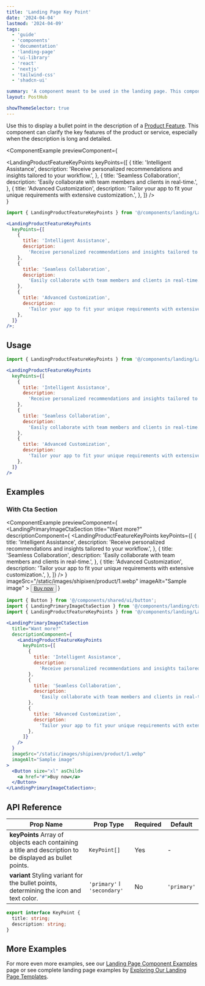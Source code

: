 ```yaml
---
title: 'Landing Page Key Point'
date: '2024-04-04'
lastmod: '2024-04-09'
tags:
  - 'guide'
  - 'components'
  - 'documentation'
  - 'landing-page'
  - 'ui-library'
  - 'react'
  - 'nextjs'
  - 'tailwind-css'
  - 'shadcn-ui'

summary: 'A component meant to be used in the landing page. This component displays bullet points (key features) in the description of LandingProductFeature.'
layout: PostHub

showThemeSelector: true
---
```


Use this to display a bullet point in the description of a [Product Feature](/boilerplate-documentation/landing-page-components/product-feature). This component can clarify the key features of the product or service, especially when the description is long and detailed.

<ComponentExample
  previewComponent={
    <div className="p-6">
      <LandingProductFeatureKeyPoints
        keyPoints={[
          {
            title: 'Intelligent Assistance',
            description:
              'Receive personalized recommendations and insights tailored to your workflow.',
          },
          {
            title: 'Seamless Collaboration',
            description:
              'Easily collaborate with team members and clients in real-time.',
          },
          {
            title: 'Advanced Customization',
            description:
              'Tailor your app to fit your unique requirements with extensive customization.',
          },
        ]}
      />
    </div>
  }
>

```jsx
import { LandingProductFeatureKeyPoints } from '@/components/landing/LandingProductFeatureKeyPoints';

<LandingProductFeatureKeyPoints
  keyPoints={[
    {
      title: 'Intelligent Assistance',
      description:
        'Receive personalized recommendations and insights tailored to your workflow.',
    },
    {
      title: 'Seamless Collaboration',
      description:
        'Easily collaborate with team members and clients in real-time.',
    },
    {
      title: 'Advanced Customization',
      description:
        'Tailor your app to fit your unique requirements with extensive customization.',
    },
  ]}
/>;
```

</ComponentExample>

## Usage

```jsx
import { LandingProductFeatureKeyPoints } from '@/components/landing/LandingProductFeatureKeyPoints';
```

```jsx
<LandingProductFeatureKeyPoints
  keyPoints={[
    {
      title: 'Intelligent Assistance',
      description:
        'Receive personalized recommendations and insights tailored to your workflow.',
    },
    {
      title: 'Seamless Collaboration',
      description:
        'Easily collaborate with team members and clients in real-time.',
    },
    {
      title: 'Advanced Customization',
      description:
        'Tailor your app to fit your unique requirements with extensive customization.',
    },
  ]}
/>
```

## Examples

### With Cta Section

<ComponentExample
  previewComponent={
    <LandingPrimaryImageCtaSection
      title="Want more?"
      descriptionComponent={
        <LandingProductFeatureKeyPoints
          keyPoints={[
            {
              title: 'Intelligent Assistance',
              description:
                'Receive personalized recommendations and insights tailored to your workflow.',
            },
            {
              title: 'Seamless Collaboration',
              description:
                'Easily collaborate with team members and clients in real-time.',
            },
            {
              title: 'Advanced Customization',
              description:
                'Tailor your app to fit your unique requirements with extensive customization.',
            },
          ]}
        />
      }
      imageSrc="/static/images/shipixen/product/1.webp"
      imageAlt="Sample image"
    >
      <Button size="xl" asChild>
        <a href="#">
          Buy now
        </a>
      </Button>
    </LandingPrimaryImageCtaSection>
  }
>

```jsx
import { Button } from '@/components/shared/ui/button';
import { LandingPrimaryImageCtaSection } from '@/components/landing/cta/LandingPrimaryCta';
import { LandingProductFeatureKeyPoints } from '@/components/landing/LandingProductFeatureKeyPoints';

<LandingPrimaryImageCtaSection
  title="Want more?"
  descriptionComponent={
    <LandingProductFeatureKeyPoints
      keyPoints={[
        {
          title: 'Intelligent Assistance',
          description:
            'Receive personalized recommendations and insights tailored to your workflow.',
        },
        {
          title: 'Seamless Collaboration',
          description:
            'Easily collaborate with team members and clients in real-time.',
        },
        {
          title: 'Advanced Customization',
          description:
            'Tailor your app to fit your unique requirements with extensive customization.',
        },
      ]}
    />
  }
  imageSrc="/static/images/shipixen/product/1.webp"
  imageAlt="Sample image"
>
  <Button size="xl" asChild>
    <a href="#">Buy now</a>
  </Button>
</LandingPrimaryImageCtaSection>;
```

</ComponentExample>

## API Reference

| Prop Name                                                                                                               | Prop Type                   | Required | Default     |
| ----------------------------------------------------------------------------------------------------------------------- | --------------------------- | -------- | ----------- |
| **keyPoints** <Tippy>Array of objects each containing a title and description to be displayed as bullet points.</Tippy> | `KeyPoint[]`                | Yes      | -           |
| **variant** <Tippy>Styling variant for the bullet points, determining the icon and text color.</Tippy>                  | `'primary'` ǀ `'secondary'` | No       | `'primary'` |

```ts
export interface KeyPoint {
  title: string;
  description: string;
}
```

## More Examples

For more even more examples, see our <a href="/demo/landing-page-component-examples" className="fancy-link">Landing Page Component Examples</a> page or see complete landing page examples by <a href="/demo/landing-page-templates" className="fancy-link">Exploring Our Landing Page Templates</a>.
